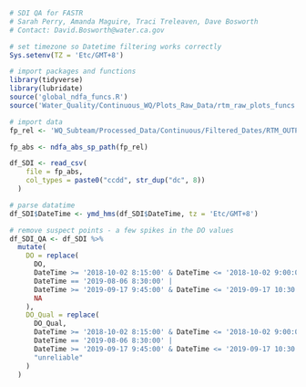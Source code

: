 ```r
# SDI QA for FASTR
# Sarah Perry, Amanda Maguire, Traci Treleaven, Dave Bosworth
# Contact: David.Bosworth@water.ca.gov
```

```r
# set timezone so Datetime filtering works correctly
Sys.setenv(TZ = 'Etc/GMT+8')

# import packages and functions
library(tidyverse)
library(lubridate)
source('global_ndfa_funcs.R')
source('Water_Quality/Continuous_WQ/Plots_Raw_Data/rtm_raw_plots_funcs.R')
```

```r
# import data
fp_rel <- 'WQ_Subteam/Processed_Data/Continuous/Filtered_Dates/RTM_OUTPUT_SDI_formatted_filt.csv'

fp_abs <- ndfa_abs_sp_path(fp_rel)

df_SDI <- read_csv(
    file = fp_abs,
    col_types = paste0("ccdd", str_dup("dc", 8))
  )

# parse datatime
df_SDI$DateTime <- ymd_hms(df_SDI$DateTime, tz = 'Etc/GMT+8')
```

```r
# remove suspect points - a few spikes in the DO values
df_SDI_QA <- df_SDI %>%
  mutate(
    DO = replace(
      DO, 
      DateTime >= '2018-10-02 8:15:00' & DateTime <= '2018-10-02 9:00:00' |
      DateTime == '2019-08-06 8:30:00' |
      DateTime >= '2019-09-17 9:45:00' & DateTime <= '2019-09-17 10:30:00', 
      NA
    ),
    DO_Qual = replace(
      DO_Qual, 
      DateTime >= '2018-10-02 8:15:00' & DateTime <= '2018-10-02 9:00:00' |
      DateTime == '2019-08-06 8:30:00' |
      DateTime >= '2019-09-17 9:45:00' & DateTime <= '2019-09-17 10:30:00', 
      "unreliable"
    )
  )
```

